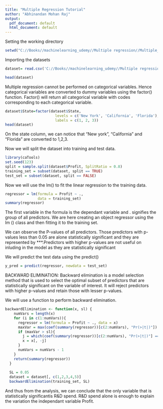 ```yaml
---
title: "Multiple Regression Tutorial"
author: "Abhinandan Mohan Raj"
output:
  pdf_document: default
  html_document: default
---
```







Setting the working directory
```r

setwd("C://Books//machinelearning_udemy//Multiple regression//Multiple_Linear_Regression")
```

Importing the datasets

```R
dataset= read.csv('C://Books//machinelearning_udemy//Multiple regression//Multiple_Linear_Regression//50_Startups.csv')

head(dataset)

```

Multiple regression cannot be performed on categorical variables. Hence categorical variables are converted to dummy variables using the factor() function. Factor() will return all categorical variable with codes corresponding to each categorical variable.

```r
dataset$State=factor(dataset$State,
                       levels = c('New York', 'California', 'Florida'),
                       labels = c(1, 2, 3))
head(dataset)
```

On the state column, we can notice that "New york", "California" and "Florida" are converted to 1,2,3.

Now we will split the dataset into training and test data.
```r
library(caTools)
set.seed(123)
split = sample.split(dataset$Profit, SplitRatio = 0.8)
training_set = subset(dataset, split == TRUE)
test_set = subset(dataset, split == FALSE)
```

Now we will use the lm() to fit the linear regression to the training data.
```r
regressor = lm(formula = Profit ~ .,
               data = training_set)
summary(regressor)
```

The first variable in the formula is the dependant variable and . signifies the group of all predictors. We are here creating an object regressor using the lm () class and then fitting it to the training set.

We can observe the P-values of all predictors. Those predictors with p-values less than 0.05 are alone statistically significant and they are represented by ***.Predictors with higher p-values are not useful on inluding in the model as they are statistically significant

We will predict the test data using the predict()
```r
y_pred = predict(regressor, newdata = test_set)

```

BACKWARD ELIMINATION:
Backward elimination is a model selection method that is used to select the optimal subset of predictors that are statistically significant on the variable of interest. It will reject predictors with higher p-values and retain those with lesser p-values.


We will use a function to perform backward elimination.
```r
backwardElimination <- function(x, sl) {
    numVars = length(x)
    for (i in c(1:numVars)){
      regressor = lm(formula = Profit ~ ., data = x)
      maxVar = max(coef(summary(regressor))[c(2:numVars), "Pr(>|t|)"])
      if (maxVar > sl){
        j = which(coef(summary(regressor))[c(2:numVars), "Pr(>|t|)"] == maxVar)
        x = x[, -j]
      }
      numVars = numVars - 1
    }
    return(summary(regressor))
  }
  
  SL = 0.05
  dataset = dataset[, c(1,2,3,4,5)]
  backwardElimination(training_set, SL)

```


And thus from the analysis, we can conclude that the only variable that is statistically significantis R&D spend. R&D spend alone is enough to explain the variation the independant variable Profit.



